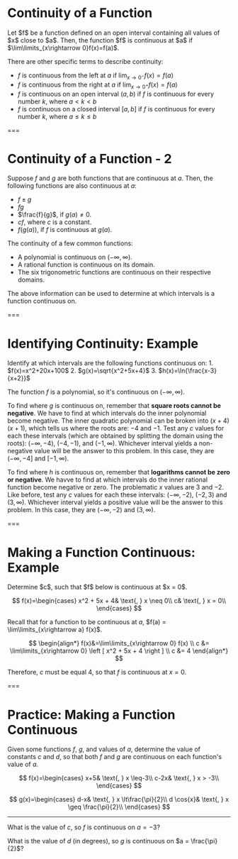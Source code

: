 # Continuity of a Function

<Theorem>
Let $f$ be a function defined on an open interval containing all values of $x$ close to $a$. Then,  
the function $f$ is continuous at $a$ if $\lim\limits_{x\rightarrow 0}f(x)=f(a)$.
</Theorem>

There are other specific terms to describe continuity:

- $f$ is continuous from the left at $a$ if $\lim_{x\rightarrow 0^-}f(x)=f(a)$
- $f$ is continuous from the right at $a$ if $\lim_{x\rightarrow 0^+}f(x)=f(a)$
- $f$ is continuous on an open interval $(a, b)$ if $f$ is continuous for every number $k$, where $a < k < b$
- $f$ is continuous on a closed interval $[a, b]$ if $f$ is continuous for every number $k$, where $a \le k \le b$

===

# Continuity of a Function - 2

Suppose $f$ and $g$ are both functions that are continuous at $a$. Then, the following functions are also continuous at $a$:

- $f \pm g$
- $fg$
- $\frac{f}{g}$, if $g(a) \neq 0$.
- $cf$, where $c$ is a constant.
- $f(g(a))$, if $f$ is continuous at $g(a)$.

The continuity of a few common functions:

- A polynomial is continuous on $(-\infty, \infty)$.
- A rational function is continuous on its domain.
- The six trigonometric functions are continuous on their respective domains.

The above information can be used to determine at which intervals is a function continuous on.

===

# Identifying Continuity: Example

<Example>
Identify at which intervals are the following functions continuous on:
1. $f(x)=x^2+20x+100$
2. $g(x)=\sqrt{x^2+5x+4}$
3. $h(x)=\ln{\frac{x-3}{x+2}}$
</Example>

The function $f$ is a polynomial, so it's continuous on $(-\infty, \infty)$.

To find where $g$ is continuous on, remember that **square roots cannot be negative**. We have to find at which intervals do the inner polynomial become negative. The inner quadratic polynomial can be broken into $(x+4)(x+1)$, which tells us where the roots are: $-4$ and $-1$. Test any $c$ values for each these intervals (which are obtained by splitting the domain using the roots): $(-\infty, -4)$, $(-4, -1)$, and $(-1, \infty)$. Whichever interval yields a non-negative value will be the answer to this problem. In this case, they are $(-\infty, -4]$ and $[-1, \infty)$.

To find where $h$ is continuous on, remember that **logarithms cannot be zero or negative**. We havve to find at which intervals do the inner rational function become negative or zero. The problematic $x$ values are $3$ and $-2$. Like before, test any $c$ values for each these intervals: $(-\infty, -2)$, $(-2, 3)$ and $(3, \infty)$. Whichever interval yields a positive value will be the answer to this problem. In this case, they are $(-\infty, -2)$ and $(3, \infty)$.

===

# Making a Function Continuous: Example

<Example>
Determine $c$, such that $f$ below is continuous at $x = 0$.

$$
f(x)=\begin{cases}
x^2 + 5x + 4& \text{, } x \neq 0\\
c& \text{, } x = 0\\
\end{cases}
$$
</Example>

Recall that for a function to be continuous at $a$, $f(a) = \lim\limits_{x\rightarrow a} f(x)$.

$$
\begin{align*}
f(x)&=\lim\limits_{x\rightarrow 0} f(x) \\
 c &= \lim\limits_{x\rightarrow 0} \left [ x^2 + 5x + 4 \right ] \\
 c &= 4
\end{align*}
$$

Therefore, $c$ must be equal $4$, so that $f$ is continuous at $x=0$.

===

# **Practice:** Making a Function Continuous

Given some functions $f$, $g$, and values of $a$, determine the value of constants $c$ and $d$, so that both $f$ and $g$ are continuous on each function's value of $a$.

$$
f(x)=\begin{cases}
x+5& \text{, } x \leq-3\\
c-2x& \text{, } x > -3\\
\end{cases}
$$

$$
g(x)=\begin{cases}
d-x& \text{, } x \lt\frac{\pi}{2}\\
d \cos{x}& \text{, } x \geq \frac{\pi}{2}\\
\end{cases}
$$

---

What is the value of $c$, so $f$ is continuous on $a = -3$?

<Practice id="continuity-1" answer="-4" />

What is the value of $d$ (in degrees), so $g$ is continuous on $a = \frac{\pi}{2}$?

<Practice id="continuity-2" answer="90" />